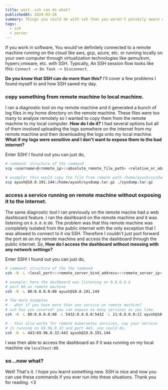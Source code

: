 ```yaml
---
title: wait..ssh can do what?
publishedAt: 2024-03-28
summary: Things you could do with ssh that you weren't possbily aware of.
tags:
  - ssh
  - server
---
```


If you work in software, You would've definitely connected to a remote machine
running on the cloud like aws, gcp, azure, etc. or running locally on your own
computer through virtualization technologies like qemu/kvm, hyperv,vmware, etc.
with SSH. Typically, An SSH session flow looks like this: `Connect -> Do Task ->
Disconnect`.

**Do you know that SSH can do more than this?** I'll cover a few problems I found
myself in and how SSH saved my day.

### copy something from remote machine to local machine.

I ran a diagnostic tool on my remote machine and it generated a bunch of log files
in my home directory on the remote machine. These files were too many to analyze
remotely so I wanted to copy them from the remote machine to my local computer.
**How do I do it?** I had several options but all of them involved uploading the logs
somwhere on the internet from my remote machine and then downloading the logs onto
my local machine. **What if my logs were sensitive and I don't want to expose them
to the bad internet?**

Enter SSH! I found out you can just do,

```sh
# command: structure of the command
scp <username>@<remote_ip>:<absolute_remote_file_path> <relative_or_absolute_local_file_path>

# example: this would copy the file from remote path /home/ayush/sysdump.tar.gz to your current local directory.
scp ayush@10.0.191.144:/home/ayush/sysdump.tar.gz ./sysdump.tar.gz
```

### access a service running on remote machine without exposing it to the internet.

The same diagnostic tool I ran previously on the remote macine had a web dashboard
feature. I ran the dashboard on the remote machine and it was listening on `0.0.0.0:80`.
The problem was that this remote machine was completely isolated from the public
internet with the only exception that I was allowed to connect to it via SSH.
Therefore I couldn't just port forward the port `80` on my remote machine and access the
dashboard through the public internet. So, **How do I access the dashboard without messing
with any network settings?**

Enter SSH! I found out you can just do,

```sh
# command: structure of the the command
ssh -N -L <local_port>:<remote_server_bind_address>:<remote_server_ip>

# example: here the dashboard was listening on 0.0.0.0 &
# port 80 on remote machine
ssh -N -L 80:0.0.0.0:80 ayush@10.0.191.144

# few more examples
# - what if you have more than one service on remote machine?
# ssh has you covered! you can expose as many services as you like.
ssh -N -L 80:0.0.0.0:80 -L 5432:0.0.0.0:5432 -L 21:0.0.0.0:21 ayush@10.0.191.144

# - this also works for remote kubernetes services, say your service
# is running on 69.96.0.32 and port 443. you could do,
ssh -N -L 443:69.96.0.32:443 ayush@10.0.191.144
```

I was then able to access the dashboard as if it was running on my local machine via `localhost:80`.

### so...now what?

Well! That's it. I hope you learnt something new. SSH is nice and now you can use these commands
if you ever run into these situations. Thank you for reading. \<3
